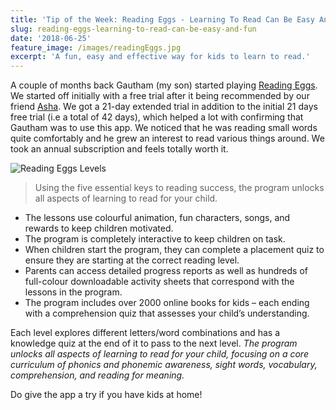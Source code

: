 ```yaml
---
title: 'Tip of the Week: Reading Eggs - Learning To Read Can Be Easy And Fun'
slug: reading-eggs-learning-to-read-can-be-easy-and-fun
date: '2018-06-25'
feature_image: /images/readingEggs.jpg
excerpt: 'A fun, easy and effective way for kids to learn to read.'
---
```

A couple of months back Gautham (my son) started playing [Reading Eggs](https://readingeggs.com.au/). We started off initially with a free trial after it being recommended by our friend [Asha](https://www.facebook.com/asha.maria.90). We got a 21-day extended trial in addition to the initial 21 days free trial (i.e a total of 42 days), which helped a lot with confirming that Gautham was to use this app. We noticed that he was reading small words quite comfortably and he grew an interest to read various things around. We took an annual subscription and feels totally worth it.

![Reading Eggs Levels](/images/readingEggs_Levels.jpg)

> Using the five essential keys to reading success, the program unlocks all aspects of learning to read for your child.

-   The lessons use colourful animation, fun characters, songs, and rewards to keep children motivated.
-   The program is completely interactive to keep children on task.
-   When children start the program, they can complete a placement quiz to ensure they are starting at the correct reading level.
-   Parents can access detailed progress reports as well as hundreds of full-colour downloadable activity sheets that correspond with the lessons in the program.
-   The program includes over 2000 online books for kids – each ending with a comprehension quiz that assesses your child’s understanding.

Each level explores different letters/word combinations and has a knowledge quiz at the end of it to pass to the next level. _The program unlocks all aspects of learning to read for your child, focusing on a core curriculum of phonics and phonemic awareness, sight words, vocabulary, comprehension, and reading for meaning._

Do give the app a try if you have kids at home!
